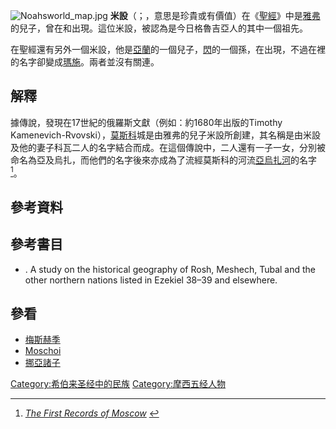 [[File:Noahsworld_map.jpg|thumb]] 
{{for|原名米沙利的巴比倫希伯來人俘虜|米煞}}
'''米設'''（{{lang-he|משך}}；{{IPA-he|meˈʃex|}}，意思是珍貴或有價值）在《[[聖經|聖經]]》中是[[雅弗|雅弗]]的兒子，曾在{{cuv|創|10|2}}和{{cuv|代上|1|5}}出現。這位米設，被認為是今日格魯吉亞人的其中一個祖先。

在聖經還有另外一個米設，他是[[亞蘭|亞蘭]]的一個兒子，[[閃|閃]]的一個孫，在{{cuv|代上|1|17}}出現，不過在{{cuv|創|10|23}}裡的名字卻變成[[瑪施|瑪施]]。兩者並沒有關連。

==解釋==

據傳說，發現在17世紀的俄羅斯文獻（例如：約1680年出版的Timothy Kamenevich-Rvovski），[[莫斯科|莫斯科]]城是由雅弗的兒子米設所創建，其名稱是由米設及他的妻子科瓦二人的名字結合而成。在這個傳說中，二人還有一子一女，分別被命名為亞及烏扎，而他們的名字後來亦成為了流經莫斯科的河流[[亞烏扎河|亞烏扎河]]的名字<ref>[http://www.moscow-city.ru/download/source/zima_Guide_engl.pdf/Engl_13.pdf ''The First Records of Moscow''] {{webarchive|url=https://web.archive.org/web/20071216083524/http://www.moscow-city.ru/download/source/zima_Guide_engl.pdf/Engl_13.pdf |date=2007-12-16 }}</ref>。

==參考資料==
{{Reflist}}

==參考書目==
*{{cite book |first=Jon |last=Ruthven |title=''The Prophecy That Is Shaping History: New Research on Ezekiel's Vision of the End.'' |location=Fairfax, VA |publisher=Xulon Press |year=2003 |url=http://www.jon-ruthven.org/rosh.pdf |deadurl=yes |archiveurl=https://web.archive.org/web/20110726010152/http://www.jon-ruthven.org/rosh.pdf |archivedate=2011-07-26 }}. A study on the historical geography of Rosh, Meshech, Tubal and the other northern nations listed in Ezekiel 38–39 and elsewhere.

==參看==

* [[梅斯赫季|梅斯赫季]]
* [[Moschoi|Moschoi]]
* [[挪亞諸子|挪亞諸子]]

[[Category:希伯来圣经中的民族|Category:希伯来圣经中的民族]]
[[Category:摩西五经人物|Category:摩西五经人物]]